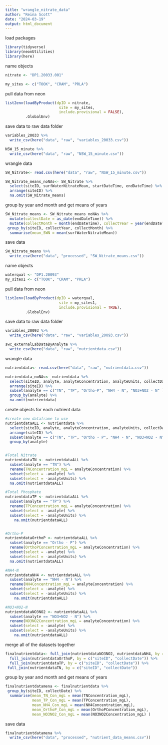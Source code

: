 ```yaml
---
title: "wrangle_nitrate_data"
author: "Reina Scott"
date: "2024-03-19"
output: html_document
---
```

load packages 
```r

library(tidyverse)
library(neonUtilities)
library(here)
```

name objects
```r
nitrate <- "DP1.20033.001"

my_sites <- c("TOOK", "CRAM", "PRLA")
```

pull data from neon 
```r
list2env(loadByProduct(dpID = nitrate, 
                        site = my_sites, 
                        include.provisional = FALSE),
         .GlobalEnv)
```
save data to raw data folder 
```r
variables_20033 %>% 
  write_csv(here("data", "raw", "variables_20033.csv"))

NSW_15_minute %>% 
  write_csv(here("data", "raw", "NSW_15_minute.csv"))

```

wrangle data 
```r
SW_Nitrate<- read.csv(here("data", "raw", "NSW_15_minute.csv"))

SW_Nitrate_means_noNAs<- SW_Nitrate %>% 
  select(siteID, surfWaterNitrateMean, startDateTime, endDateTime) %>% 
  arrange(siteID) %>% 
  na.omit(SW_Nitrate_means)
```
group by year and month and get means of years 
```r
SW_Nitrate_means <- SW_Nitrate_means_noNAs %>% 
  mutate(collectDate = as_date(endDateTime)) %>% 
  mutate(collectMonth = month(endDateTime), collectYear = year(endDateTime)) %>% 
 group_by(siteID, collectYear, collectMonth) %>% 
  summarise(mean_SWN = mean(surfWaterNitrateMean))
```
save data 
```r
SW_Nitrate_means %>% 
  write_csv(here("data", "processed", "SW_Nitrate_means.csv"))
```

name objects
```r
waterqual <- "DP1.20093"
my_sites1 <- c("TOOK", "CRAM", "PRLA")
```
pull data from neon 
```r
list2env(loadByProduct(dpID = waterqual, 
                        site = my_sites1, 
                        include.provisional = TRUE),
         .GlobalEnv)
```

save data to raw data folder 
```r
variables_20093 %>% 
  write_csv(here("data", "raw", "variables_20093.csv"))

swc_externalLabDataByAnalyte %>% 
  write_csv(here("data", "raw", "nutrientdata.csv"))

```

wrangle data 
```r
nutrientdata<- read.csv(here("data", "raw", "nutrientdata.csv"))

nutrientdata_noNAs<- nutrientdata %>% 
  select(siteID, analyte, analyteConcentration, analyteUnits, collectDate) %>% 
  arrange(siteID) %>% 
  subset(analyte == c("TN", "TP", "Ortho-P", "NH4 - N", "NO3+NO2 - N" )) %>% 
  group_by(analyte) %>% 
  na.omit(nutrientdata)
```
create objects for each nutrient data 
```r
#create new dataframe to use 
nutrientdataALL <- nutrientdata %>% 
  select(siteID, analyte, analyteConcentration, analyteUnits, collectDate) %>% 
  arrange(siteID) %>% 
  subset(analyte == c("TN", "TP", "Ortho - P", "NH4 - N", "NO3+NO2 - N" )) %>% 
  group_by(analyte) 


#Total Nitrate
nutrientdataTN <- nutrientdataALL %>% 
  subset(analyte == "TN") %>% 
  rename(TNConcentration_mgL = analyteConcentration) %>% 
  subset(select = -analyte) %>% 
  subset(select = -analyteUnits) %>% 
  na.omit(nutrientdataALL)

#Total Phosphate 
nutrientdataTP <- nutrientdataALL %>% 
  subset(analyte == "TP") %>% 
  rename(TPConcentration_mgL = analyteConcentration) %>% 
  subset(select = -analyte) %>% 
  subset(select = -analyteUnits) %>% 
    na.omit(nutrientdataALL)


#Ortho-P 
nutrientdataOrthoP <- nutrientdataALL %>% 
  subset(analyte == "Ortho - P") %>% 
  rename(OrthoPConcentration_mgL = analyteConcentration) %>% 
  subset(select = -analyte) %>% 
  subset(select = -analyteUnits) %>%  
  na.omit(nutrientdataALL)

#NH4-N 
nutrientdataNH4 <- nutrientdataALL %>% 
  subset(analyte == "NH4 - N") %>% 
  rename(NH4Concentration_mgL = analyteConcentration) %>% 
  subset(select = -analyte) %>% 
  subset(select = -analyteUnits) %>% 
    na.omit(nutrientdataALL)

#NO3+NO2-N
nutrientdataNO3NO2 <- nutrientdataALL %>% 
  subset(analyte == "NO3+NO2 - N") %>% 
  rename(NO3NO2Concentration_mgL = analyteConcentration) %>% 
  subset(select = -analyte) %>% 
  subset(select = -analyteUnits) %>% 
    na.omit(nutrientdataALL)
```
merge all of the datasets together
```r
finalnutrientdata<- full_join(nutrientdataNO3NO2, nutrientdataNH4, by = c("siteID", "collectDate")) %>% 
  full_join(nutrientdataOrthoP, by = c("siteID", "collectDate")) %>% 
  full_join(nutrientdataTP, by = c("siteID", "collectDate")) %>% 
 full_join(nutrientdataTN, by = c("siteID", "collectDate"))
```

group by year and month and get means of years 
```r
finalnutrientdatamena <- finalnutrientdata %>% 
 group_by(siteID, collectDate) %>% 
  summarise(mean_TN_Con_mgL = mean(TNConcentration_mgL), 
            mean_TP_Con_mgL = mean(TPConcentration_mgL), 
            mean_NH4_Con_mgL = mean(NH4Concentration_mgL), 
            mean_OrthoP_Con_mgL = mean(OrthoPConcentration_mgL), 
            mean_NO3NO2_Con_mgL = mean(NO3NO2Concentration_mgL) )
```
save data 
```r
finalnutrientdatamena %>% 
  write_csv(here("data", "processed", "nutrient_data_means.csv"))
```
